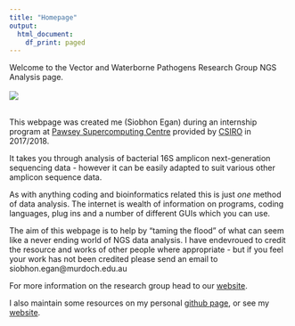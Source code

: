 ```yaml
---
title: "Homepage"
output:
  html_document:
    df_print: paged
---
```



Welcome to the Vector and Waterborne Pathogens Research Group NGS Analysis page.
<br></br>
![](images/VWBPRG.jpeg)
<br></br>

This webpage was created me (Siobhon Egan) during an internship program at [Pawsey Supercomputing Centre](https://pawsey.org.au/) provided by [CSIRO](https://www.csiro.au/) in 2017/2018.

It takes you through analysis of bacterial 16S amplicon next-generation sequencing data - however it can be easily adapted to suit various other amplicon sequence data. 

As with anything coding and bioinformatics related this is just *one* method of data analysis.
The internet is wealth of information on programs, coding languages, plug ins and a number of different GUIs which you can use.

The aim of this webpage is to help by "taming the flood" of what can seem like a never ending world of NGS data analysis. 
I have endevroued to credit the resource and works of other people where appropriate - but if you feel your work has not been credited please send an email to siobhon.egan@murdoch.edu.au

For more information on the research group head to our [website](http://www.murdoch.edu.au/Research-capabilities/Vector-and-Waterborne-Pathogens-Group/).

I also maintain some resources on my personal [github page](https://github.com/siobhon-egan), or see my [website](https://siobhon-egan.github.io).

